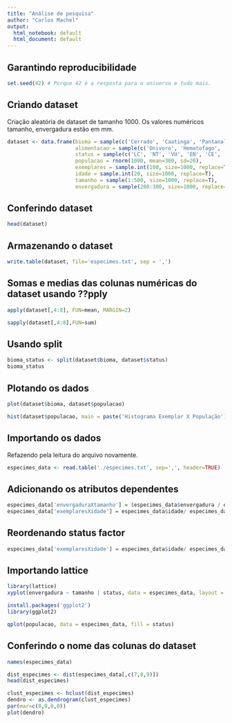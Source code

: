 ```yaml
---
title: "Análise de pesquisa"
author: "Carlos Machel"
output:
  html_notebook: default
  html_document: default
---
```


## Garantindo reproducibilidade

```r
set.seed(42) # Porque 42 é a resposta para o universo e tudo mais. 
```

## Criando dataset

Criação aleatória de dataset de tamanho 1000. 
Os valores numéricos tamanho, envergadura estão em mm.

```r
dataset <- data.frame(bioma = sample(c('Cerrado', 'Caatinga', 'Pantanal', 'Amazônia', 'Mata Atlântica', 'Pampa'), size=1000, replace=T),
                      alimentacao = sample(c('Onivoro', 'Hematofago', 'Frugivoro', 'Carnivoro'), size=1000, replace=T, prob = c(0.4, 0.1, 0.3, 0.2)),
                      status = sample(c('LC', 'NT', 'VU', 'EN', 'CE', 'EW','EX'), size=1000, replace=T),
                      populacao = rnorm(1000, mean=300, sd=20),
                      exemplares = sample.int(100, size=1000, replace=T),
                      idade = sample.int(20, size=1000, replace=T),
                      tamanho = sample(1:500, size=1000, replace=T),
                      envergadura = sample(200:300, size=1000, replace=T))
```

## Conferindo dataset

```r
head(dataset)
```

## Armazenando o dataset

```r
write.table(dataset, file='especimes.txt', sep = ',')
```


## Somas e medias das colunas numéricas do dataset usando ??pply

```r


apply(dataset[,4:8], FUN=mean, MARGIN=2)
```

```r

sapply(dataset[,4:8],FUN=sum)
```

## Usando split
```r
bioma_status <- split(dataset$bioma, dataset$status)
bioma_status
```

## Plotando os dados
```r
plot(dataset$bioma, dataset$populacao)
```

```r
hist(dataset$populacao, main = paste('Histograma Exemplar X População'), xlab='População', ylab='Exemplar')
```

## Importando os dados 

Refazendo pela leitura do arquivo novamente.

```r
especimes_data <- read.table('./especimes.txt', sep=',', header=TRUE)
```

## Adicionando os atributos dependentes

```r
especimes_data['envergaduraXtamanho'] = (especimes_data$envergadura / especimes_data$tamanho) * 100
especimes_data['exemplaresXidade'] = especimes_data$idade/ especimes_data$exemplares
```

## Reordenando status factor
```r
especimes_data['exemplaresXidade'] = especimes_data$idade/ especimes_data$exemplares
```

## Importando lattice
```r
library(lattice)
xyplot(envergadura ~ tamanho | status, data = especimes_data, layout = c(7,1)) # coluna e linhas
```

```r
install.packages('ggplot2')
library(ggplot2)
```

```r
qplot(populacao, data = especimes_data, fill = status)
```

## Conferindo o nome das colunas do dataset

```r
names(especimes_data)
```

```r
dist_especimes <- dist(especimes_data[,c(7,8,9)])
head(dist_especimes)
```

```r
clust_especimes <- hclust(dist_especimes)
dendro <- as.dendrogram(clust_especimes)
par(mar=c(0,0,0,0))
plot(dendro)
```
